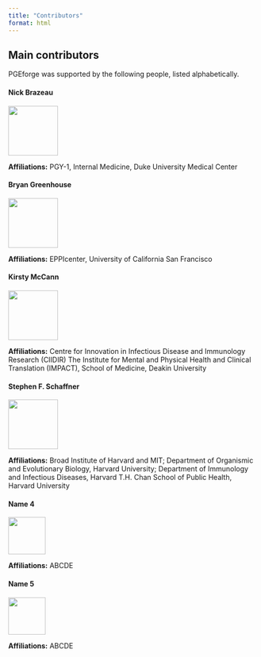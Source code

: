 ```yaml
---
title: "Contributors"
format: html
---
```


## Main contributors

PGEforge was supported by the following people, listed alphabetically. 

#### Nick Brazeau

![](img/people/Brazeau_NF.jpg){fig-align="left" width="100px"}

**Affiliations:** PGY-1, Internal Medicine, Duke University Medical Center

#### Bryan Greenhouse

![](img/people/UCSF_20170322_B_Greenhouse_426.jpeg){fig-align="left" width="100px"}

**Affiliations:** EPPIcenter, University of California San Francisco

#### Kirsty McCann

![](img/people/KirstyMcCann.jpg){fig-align="left" width="100px"}

**Affiliations:** Centre for Innovation in Infectious Disease and Immunology Research (CIIDIR)
The Institute for Mental and Physical Health and Clinical Translation (IMPACT), School of Medicine, Deakin University

#### Stephen F. Schaffner

![](img/people/steve_schaffner.jpg){fig-align="left" width="100px"}

**Affiliations:** Broad Institute of Harvard and MIT; Department of Organismic and Evolutionary Biology, Harvard University; Department of Immunology and Infectious Diseases, Harvard T.H. Chan School of Public Health, Harvard University

#### Name 4

![](img/radish.png){fig-align="left" width="75px"}

**Affiliations:** ABCDE

#### Name 5

![](img/radish.png){fig-align="left" width="75px"}

**Affiliations:** ABCDE